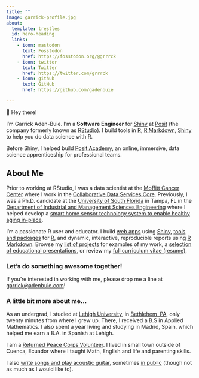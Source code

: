 ```yaml
---
title: ""
image: garrick-profile.jpg
about:
  template: trestles
  id: hero-heading
  links:
    - icon: mastodon
      text: Fosstodon
      href: https://fosstodon.org/@grrrck
    - icon: twitter
      text: Twitter
      href: https://twitter.com/grrrck
    - icon: github
      text: GitHub
      href: https://github.com/gadenbuie

---
```


[moffitt]: https://moffitt.org
[gerkelab]: https://www.gerkelab.com
[usf]: https://usf.edu
[usf-imse]: https://imse.eng.usf.edu/
[garrick-apps]: https://apps.garrickadenbuie.com
[garrick-projects]: /project/
[garrick-talks]: /tags/education/
[moffitt-cdsc]: https://moffitt.org/research-science/shared-resources/collaborative-data-services/
[shiny]: https://shiny.rstudio.com/
[rmarkdown]: https://rmarkdown.rstudio.com
[posit]: https://posit.co
[rstudio-is-posit]: https://posit.co/blog/rstudio-is-becoming-posit/
[r]: https://r-project.org
[academy]: https://posit.co/products/enterprise/academy/

::: {#hero-heading}
<div class="h1">👋 Hey there!</div>

<div class="lead">

I'm Garrick Aden-Buie.
I'm a **Software Engineer** for [Shiny] at [Posit]
(the company formerly known as [RStudio][rstudio-is-posit]).
I build tools in [R], [R Markdown][rmarkdown], [Shiny] to help you do data science with R.

Before Shiny, I helped build [Posit Academy][academy],
an online, immersive, data science apprenticeship for professional teams.

</div>
:::

## About Me

Prior to working at RStudio, I was a data scientist at the [Moffitt Cancer Center][moffitt] where I work in the [Collaborative Data Services Core][moffitt-cdsc].
Previously, I was a Ph.D. candidate at the [University of South Florida][usf] in Tampa, FL in the [Department of Industrial and Management Sciences Engineering][usf-imse] where I helped develop a [smart home sensor technology system to enable healthy aging in-place](https://usfweb.usf.edu/usf-news-archive/News/article/7974).

I'm a passionate R user and educator.
I build [web apps][garrick-apps] using [Shiny](https://shiny.rstudio.com/), [tools and packages][garrick-projects] for [R](https://r-project.org), and dynamic, interactive, reproducible reports using [R Markdown](https://rmarkdown.rstudio.com).
Browse my [list of projects][garrick-projects] for examples of my work, a [selection of educational presentations][garrick-talks], or review my [full curriculum vitae (resume)](https://www.garrickadenbuie.com/resume/).

### Let's do something awesome together!

If you're interested in working with me, please drop me a line at [garrick@adenbuie.com](mailto:garrick@adenbuie.com)!

### A little bit more about me...

As an undergrad, I studied at [Lehigh University](https://lehigh.edu/),
in [Bethlehem, PA](https://en.wikipedia.org/wiki/Allentown_(song)), only
twenty minutes from where I grew up. There, I received a B.S in Applied
Mathematics. I also spent a year living and studying in Madrid, Spain,
which helped me earn a B.A. in Spanish at Lehigh.

I am a [Returned Peace Corps Volunteer](https://peacecorps.gov/).
I lived in small town outside of Cuenca, Ecuador where I taught Math, English and life and parenting skills.

I also [write songs and play acoustic guitar](https://garrickadebuie.bandcamp.com/), sometimes [in public](http://www.songkick.com/artists/6913204-garrick-adenbuie) (though not as much as I would like to).
